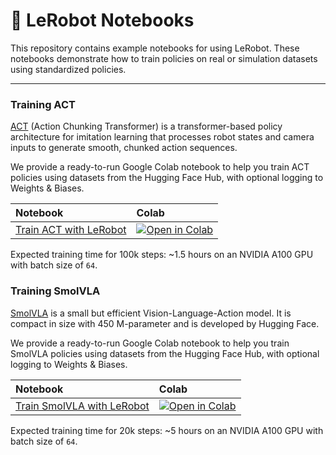 # 🤗 LeRobot Notebooks

This repository contains example notebooks for using LeRobot. These notebooks demonstrate how to train policies on real or simulation datasets using standardized policies.

---

### Training ACT

[ACT](https://huggingface.co/papers/2304.13705) (Action Chunking Transformer) is a transformer-based policy architecture for imitation learning that processes robot states and camera inputs to generate smooth, chunked action sequences.

We provide a ready-to-run Google Colab notebook to help you train ACT policies using datasets from the Hugging Face Hub, with optional logging to Weights & Biases.

| Notebook | Colab |
|:---------|:------|
| [Train ACT with LeRobot](https://github.com/huggingface/notebooks/blob/main/lerobot/training-act.ipynb) | [![Open in Colab](https://colab.research.google.com/assets/colab-badge.svg)](https://colab.research.google.com/github/huggingface/notebooks/blob/main/lerobot/training-act.ipynb) |

Expected training time for 100k steps: ~1.5 hours on an NVIDIA A100 GPU with batch size of `64`.

### Training SmolVLA

[SmolVLA](https://huggingface.co/papers/2506.01844) is a small but efficient Vision-Language-Action model. It is compact in size with 450 M-parameter and is developed by Hugging Face.

We provide a ready-to-run Google Colab notebook to help you train SmolVLA policies using datasets from the Hugging Face Hub, with optional logging to Weights & Biases.

| Notebook                                                                                                        | Colab                                                                                                                                                                                 |
| :-------------------------------------------------------------------------------------------------------------- | :------------------------------------------------------------------------------------------------------------------------------------------------------------------------------------ |
| [Train SmolVLA with LeRobot](https://github.com/huggingface/notebooks/blob/main/lerobot/training-smolvla.ipynb) | [![Open in Colab](https://colab.research.google.com/assets/colab-badge.svg)](https://colab.research.google.com/github/huggingface/notebooks/blob/main/lerobot/training-smolvla.ipynb) |

Expected training time for 20k steps: ~5 hours on an NVIDIA A100 GPU with batch size of `64`.
